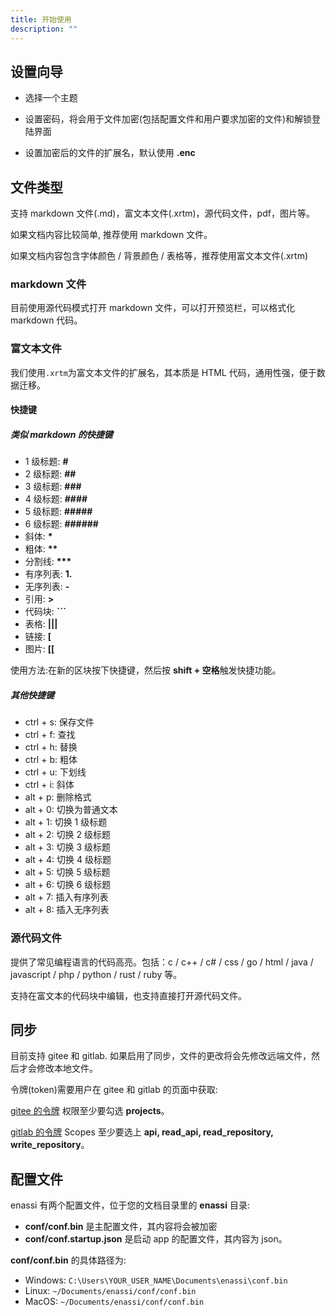 ```yaml
---
title: 开始使用
description: ""
---
```


## 设置向导

- 选择一个主题

- 设置密码，将会用于文件加密(包括配置文件和用户要求加密的文件)和解锁登陆界面

- 设置加密后的文件的扩展名，默认使用 **.enc**

## 文件类型

支持 markdown 文件(.md)，富文本文件(.xrtm)，源代码文件，pdf，图片等。

如果文档内容比较简单, 推荐使用 markdown 文件。

如果文档内容包含字体颜色 / 背景颜色 / 表格等，推荐使用富文本文件(.xrtm)

### markdown 文件

目前使用源代码模式打开 markdown 文件，可以打开预览栏，可以格式化 markdown 代码。

### 富文本文件

我们使用`.xrtm`为富文本文件的扩展名，其本质是 HTML 代码，通用性强，便于数据迁移。

#### 快捷键

##### 类似 markdown 的快捷键

- 1 级标题: **#**
- 2 级标题: **##**
- 3 级标题: **###**
- 4 级标题: **####**
- 5 级标题: **#####**
- 6 级标题: **######**
- 斜体: **\***
- 粗体: **\*\***
- 分割线: **\*\*\***
- 有序列表: **1.**
- 无序列表: **-**
- 引用: **>**
- 代码块: **```**
- 表格: **|||**
- 链接: **[**
- 图片: **[[**

使用方法:在新的区块按下快捷键，然后按 **shift + 空格**触发快捷功能。

##### 其他快捷键

- ctrl + s: 保存文件
- ctrl + f: 查找
- ctrl + h: 替换
- ctrl + b: 粗体
- ctrl + u: 下划线
- ctrl + i: 斜体
- alt + p: 删除格式
- alt + 0: 切换为普通文本
- alt + 1: 切换 1 级标题
- alt + 2: 切换 2 级标题
- alt + 3: 切换 3 级标题
- alt + 4: 切换 4 级标题
- alt + 5: 切换 5 级标题
- alt + 6: 切换 6 级标题
- alt + 7: 插入有序列表
- alt + 8: 插入无序列表

### 源代码文件

提供了常见编程语言的代码高亮。包括：c / c++ / c# / css / go / html / java / javascript / php / python / rust / ruby 等。

支持在富文本的代码块中编辑，也支持直接打开源代码文件。

## 同步

目前支持 gitee 和 gitlab. 如果启用了同步，文件的更改将会先修改远端文件，然后才会修改本地文件。

令牌(token)需要用户在 gitee 和 gitlab 的页面中获取:

[gitee 的令牌](https://gitee.com/profile/personal_access_tokens/new) 权限至少要勾选 **projects**。

[gitlab 的令牌](https://gitlab.com/-/user_settings/personal_access_tokens) Scopes 至少要选上 **api, read_api, read_repository, write_repository**。

## 配置文件

enassi 有两个配置文件，位于您的文档目录里的 **enassi** 目录:

- **conf/conf.bin** 是主配置文件，其内容将会被加密
- **conf/conf.startup.json** 是启动 app 的配置文件，其内容为 json。

**conf/conf.bin** 的具体路径为:

- Windows: `C:\Users\YOUR_USER_NAME\Documents\enassi\conf.bin`
- Linux: `~/Documents/enassi/conf/conf.bin`
- MacOS: `~/Documents/enassi/conf/conf.bin`
